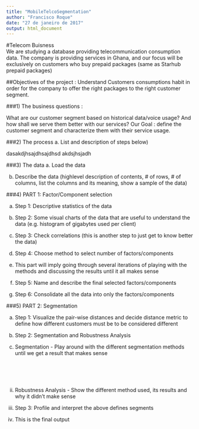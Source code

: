 ```yaml
---
title: "MobileTelcoSegmentation"
author: "Francisco Roque"
date: "27 de janeiro de 2017"
output: html_document
---
```


#Telecom Buisness
<br>
We are studying a database providing telecommunication consumption data.
The company is providing services in Ghana, and our focus will be exclusively on customers who buy prepaid packages (same as Starhub prepaid packages)

##Objectives of the project : Understand Customers consumptions habit in order for the company to offer the right packages to the right customer segment.


###1)	The business questions :

What are our customer segment based on historical data/voice usage? And how shall we serve them better with our services?
Our Goal : define the customer segment and characterize them with their service usage.


###2)	The process
a.	List and description of steps below)

dasakdjhsajdhsajdhsd
akdsjhsjadh

###3)	The data
a.	Load the data



b.	Describe the data (highlevel description of contents, # of rows, # of columns, list the columns and its meaning, show a sample of the data)



###4)	PART 1: Factor/Component selection

a.	Step 1: Descriptive statistics of the data



b.	Step 2: Some visual charts of the data that are useful to understand the data (e.g. histogram of gigabytes used per client)




c.	Step 3: Check correlations (this is another step to just get to know better the data)



d.	Step 4: Choose method to select number of factors/components

i.	This part will imply going through several iterations of playing with the methods and discussing the results until it all makes sense




e.	Step 5: Name and describe the final selected factors/components




f.	Step 6: Consolidate all the data into only the factors/components




###5)	PART 2: Segmentation

a.	Step 1: Visualize the pair-wise distances and decide distance metric to define how different customers must be to be considered different




b.	Step 2: Segmentation and Robustness Analysis

i.	Segmentation - Play around with the different segmentation methods until we get a result that makes sense
<br>
<br>
<br>
<br>
<br>
ii.	Robustness Analysis - Show the different method used, its results and why it didn’t make sense






c.	Step 3: Profile and interpret the above defines segments
i.	This is the final output
